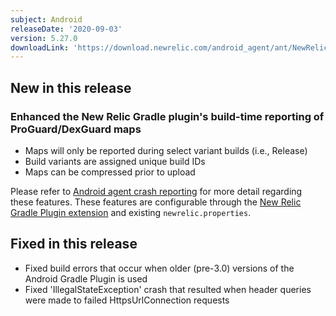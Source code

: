 ```yaml
---
subject: Android
releaseDate: '2020-09-03'
version: 5.27.0
downloadLink: 'https://download.newrelic.com/android_agent/ant/NewRelic_Android_Agent_5.27.0.zip'
---
```


## New in this release

### Enhanced the New Relic Gradle plugin's build-time reporting of ProGuard/DexGuard maps

* Maps will only be reported during select variant builds (i.e., Release)
* Build variants are assigned unique build IDs
* Maps can be compressed prior to upload

Please refer to [Android agent crash reporting](https://docs.newrelic.com/docs/mobile-monitoring/new-relic-mobile-android/install-configure/android-agent-crash-reporting) for more detail regarding these features. These features are configurable through the [New Relic Gradle Plugin extension](https://docs.newrelic.com/docs/mobile-monitoring/new-relic-mobile-android/install-configure/configure-agent-gradle-plugin-extension) and existing `newrelic.properties`.

## Fixed in this release

* Fixed build errors that occur when older (pre-3.0) versions of the Android Gradle Plugin is used
* Fixed 'IllegalStateException' crash that resulted when header queries were made to failed HttpsUrlConnection requests
